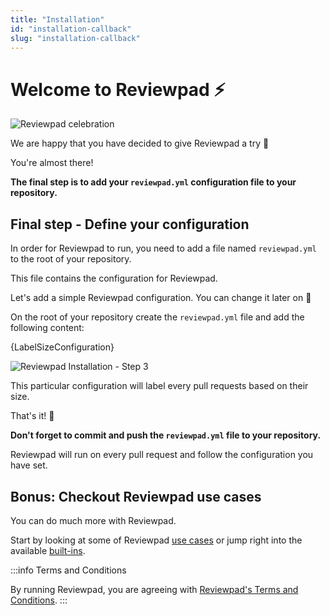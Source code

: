```yaml
---
title: "Installation"
id: "installation-callback"
slug: "installation-callback"
---
```



# Welcome to Reviewpad :zap:

![Reviewpad celebration](/img/installation/the-office.gif)

We are happy that you have decided to give Reviewpad a try :tada:

You're almost there!

**The final step is to add your `reviewpad.yml` configuration file to your repository.**

##  Final step - Define your configuration

In order for Reviewpad to run, you need to add a file named `reviewpad.yml` to the root of your repository.

This file contains the configuration for Reviewpad.

Let's add a simple Reviewpad configuration. You can change it later on :muscle:

On the root of your repository create the `reviewpad.yml` file and add the following content:

<CodeBlock language="yml">{LabelSizeConfiguration}</CodeBlock>

![Reviewpad Installation - Step 3](/img/installation/step3.gif)

This particular configuration will label every pull requests based on their size.

That's it! :tada:

**Don't forget to commit and push the `reviewpad.yml` file to your repository.**

Reviewpad will run on every pull request and follow the configuration you have set.

## Bonus: Checkout Reviewpad use cases

You can do much more with Reviewpad.

Start by looking at some of Reviewpad [use cases](/use-cases) or jump right into the available [built-ins](/guides/built-ins).

:::info Terms and Conditions

By running Reviewpad, you are agreeing with [Reviewpad's Terms and Conditions](https://reviewpad.com/terms-and-conditions/).
:::
